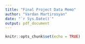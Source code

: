 ```yaml
---
title: "Final Project Data Memo"
author: "Vardan Martirosyan"
date: "`r Sys.Date()`"
output: pdf_document
---
```


```r
knitr::opts_chunk$set(echo = TRUE)
```






